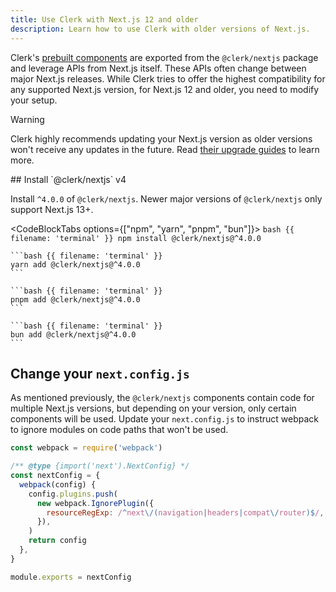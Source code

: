 ```yaml
---
title: Use Clerk with Next.js 12 and older
description: Learn how to use Clerk with older versions of Next.js.
---
```


Clerk's [prebuilt components](/docs/reference/general/components/overview) are exported from the `@clerk/nextjs` package and leverage APIs from Next.js itself. These APIs often change between major Next.js releases. While Clerk tries to offer the highest compatibility for any supported Next.js version, for Next.js 12 and older, you need to modify your setup.

> [!WARNING]
> Clerk highly recommends updating your Next.js version as older versions won't receive any updates in the future. Read [their upgrade guides](https://nextjs.org/docs/pages/building-your-application/upgrading) to learn more.

<Steps>
  ## Install `@clerk/nextjs` v4

  Install `^4.0.0` of `@clerk/nextjs`. Newer major versions of `@clerk/nextjs` only support Next.js 13+.

  <CodeBlockTabs options={["npm", "yarn", "pnpm", "bun"]}>
    ```bash {{ filename: 'terminal' }}
    npm install @clerk/nextjs@^4.0.0
    ```

    ```bash {{ filename: 'terminal' }}
    yarn add @clerk/nextjs@^4.0.0
    ```

    ```bash {{ filename: 'terminal' }}
    pnpm add @clerk/nextjs@^4.0.0
    ```

    ```bash {{ filename: 'terminal' }}
    bun add @clerk/nextjs@^4.0.0
    ```
  </CodeBlockTabs>

  ## Change your `next.config.js`

  As mentioned previously, the `@clerk/nextjs` components contain code for multiple Next.js versions, but depending on your version, only certain components will be used. Update your `next.config.js` to instruct webpack to ignore modules on code paths that won't be used.

  ```js {{ filename: 'next.config.js', mark: [1, [5, 12]] }}
  const webpack = require('webpack')

  /** @type {import('next').NextConfig} */
  const nextConfig = {
    webpack(config) {
      config.plugins.push(
        new webpack.IgnorePlugin({
          resourceRegExp: /^next\/(navigation|headers|compat\/router)$/,
        }),
      )
      return config
    },
  }

  module.exports = nextConfig
  ```
</Steps>
